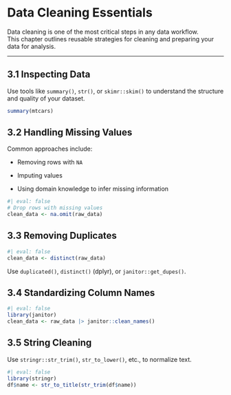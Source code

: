 # Data Cleaning Essentials

Data cleaning is one of the most critical steps in any data workflow.\
This chapter outlines reusable strategies for cleaning and preparing your data for analysis.

------------------------------------------------------------------------

## 3.1 Inspecting Data

Use tools like `summary()`, `str()`, or `skimr::skim()` to understand the structure and quality of your dataset.

```{r}
summary(mtcars)
```

## 3.2 Handling Missing Values

Common approaches include:

-   Removing rows with `NA`

-   Imputing values

-   Using domain knowledge to infer missing information

```{r}
#| eval: false
# Drop rows with missing values
clean_data <- na.omit(raw_data)
```

## 3.3 Removing Duplicates

```{r}
#| eval: false
clean_data <- distinct(raw_data)
```

Use `duplicated()`, `distinct()` (dplyr), or `janitor::get_dupes()`.

## 3.4 Standardizing Column Names

```{r}
#| eval: false
library(janitor)
clean_data <- raw_data |> janitor::clean_names()
```

## 3.5 String Cleaning

Use `stringr::str_trim()`, `str_to_lower()`, etc., to normalize text.

```{r}
#| eval: false
library(stringr)
df$name <- str_to_title(str_trim(df$name))
```